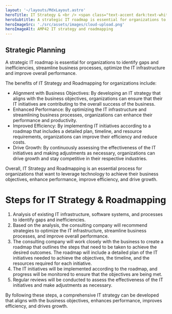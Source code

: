 ```yaml
---
layout: '~/layouts/MdxLayout.astro'
heroTitle: IT Strategy & <br /> <span class="text-accent dark:text-white highlight">Roadmapping</span>
heroSubtitle: A strategic IT roadmap is essential for organizations to identify gaps and inefficiencies, streamline business processes, optimize the IT infrastructure and improve overall performance.
heroImageSrc: './src/assets/images/cloud-upload.png'
heroImageAlt: AMP42 IT strategy and roadmapping
---
```


## Strategic Planning

A strategic IT roadmap is essential for organizations to identify gaps
and inefficiencies, streamline business processes, optimize the IT infrastructure
and improve overall performance.

The benefits of IT Strategy and Roadmapping for organizations include:

- Alignment with Business Objectives: By developing an IT strategy that aligns with the business objectives, organizations can ensure that their IT initiatives are contributing to the overall success of the business.
- Enhanced Performance: By optimizing the IT infrastructure and streamlining business processes, organizations can enhance their performance and productivity.
- Improved Efficiency: By implementing IT initiatives according to a roadmap that includes a detailed plan, timeline, and resource requirements, organizations can improve their efficiency and reduce costs.
- Drive Growth: By continuously assessing the effectiveness of the IT initiatives and making adjustments as necessary, organizations can drive growth and stay competitive in their respective industries.

Overall, IT Strategy and Roadmapping is an essential process for organizations that want to leverage technology to achieve their business objectives, enhance performance, improve efficiency, and drive growth.

# Steps for IT Strategy & Roadmapping

1. Analysis of existing IT infrastructure, software systems, and processes to identify gaps and inefficiencies.
2. Based on the analysis, the consulting company will recommend strategies to optimize the IT infrastructure, streamline business processes, and improve overall performance.
3. The consulting company will work closely with the business to create a roadmap that outlines the steps that need to be taken to achieve the desired outcomes. The roadmap will include a detailed plan of the IT initiatives needed to achieve the objectives, the timeline, and the resources required for each initiative.
4. The IT initiatives will be implemented according to the roadmap, and progress will be monitored to ensure that the objectives are being met.
5. Regular reviews will be conducted to assess the effectiveness of the IT initiatives and make adjustments as necessary.

By following these steps, a comprehensive IT strategy can be developed that aligns with the business objectives, enhances performance, improves efficiency, and drives growth.
